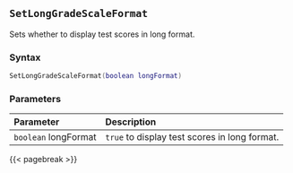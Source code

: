 ## `SetLongGradeScaleFormat`

Sets whether to display test scores in long format.

### Syntax {-}

``` .lua
SetLongGradeScaleFormat(boolean longFormat)
```

### Parameters {-}

**Parameter** | **Description**
| :-- | :-- |
|`boolean` longFormat | `true` to display test scores in long format. |

{{< pagebreak >}}